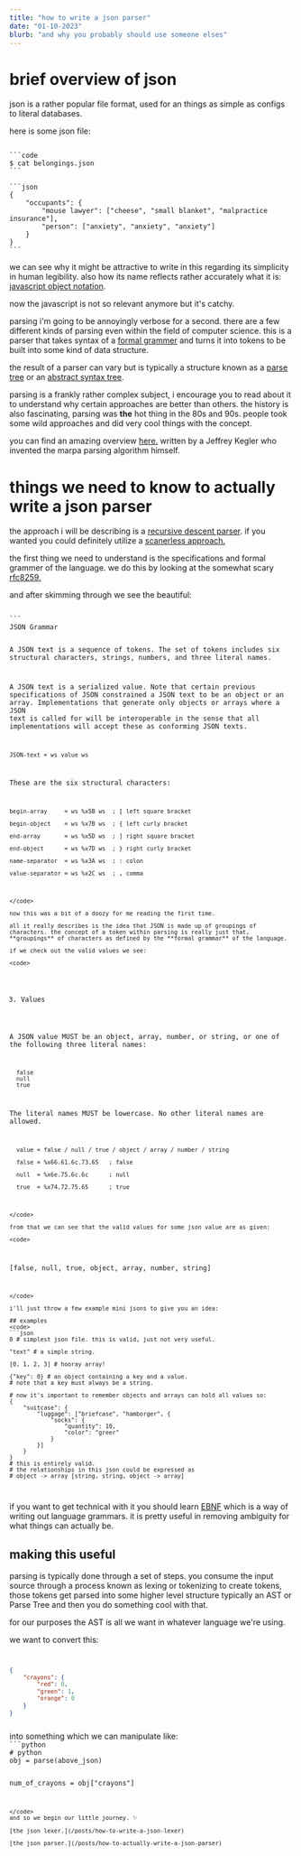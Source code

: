 ```yaml
---
title: "how to write a json parser"
date: "01-10-2023"
blurb: "and why you probably should use someone elses"
---
```


# brief overview of json
json is a rather popular file format, used for an things as simple as configs to literal databases.  

here is some json file:

<code>
```code
$ cat belongings.json
```
</code>

<code>
```json
{ 
    "occupants": {
        "mouse lawyer": ["cheese", "small blanket", "malpractice insurance"],
        "person": ["anxiety", "anxiety", "anxiety"]
    }
}
```
</code>

we can see why it might be attractive to write in this regarding its simplicity in human legibility.
also how its name reflects rather accurately what it is: [javascript object notation](https://www.json.org/json-en.html).

now the javascript is not so relevant anymore but it's catchy.

parsing
i'm going to be annoyingly verbose for a second. there are a few different kinds of parsing even within the field of computer science. this is a parser that takes syntax of a [formal grammer](https://en.wikipedia.org/wiki/Formal_grammar) and turns it into tokens to be built into some kind of data structure. 

the result of a parser can vary but is typically a structure known as a [parse tree](https://en.wikipedia.org/wiki/Parse_tree) or an [abstract syntax tree](https://en.wikipedia.org/wiki/Abstract_syntax_tree).

parsing is a frankly rather complex subject, i encourage you to read about it to understand why certain approaches are better than others. the history is also fascinating, parsing was **the** hot thing in the 80s and 90s. people took some wild approaches and did very cool things with the concept.

you can find an amazing overview [here.](https://jeffreykegler.github.io/personal/timeline_v3) written by a Jeffrey Kegler who invented the marpa parsing algorithm himself.

# things we need to know to actually write a json parser
the approach i will be describing is a [recursive descent parser](https://en.wikipedia.org/wiki/Recursive_descent_parser). if you wanted you could definitely utilize a [scanerless approach.](https://en.wikipedia.org/wiki/Scannerless_parsing)

the first thing we need to understand is the specifications and formal grammer of the language. we do this by looking at the somewhat scary [rfc8259.](https://www.rfc-editor.org/rfc/rfc8259)

and after skimming through we see the beautiful:

<code>
```
JSON Grammar

A JSON text is a sequence of tokens.  The set of tokens includes six
structural characters, strings, numbers, and three literal names.

A JSON text is a serialized value.  Note that certain previous
specifications of JSON constrained a JSON text to be an object or an
array.  Implementations that generate only objects or arrays where a
JSON text is called for will be interoperable in the sense that all
implementations will accept these as conforming JSON texts.

    JSON-text = ws value ws

These are the six structural characters:

    begin-array     = ws %x5B ws  ; [ left square bracket

    begin-object    = ws %x7B ws  ; { left curly bracket

    end-array       = ws %x5D ws  ; ] right square bracket

    end-object      = ws %x7D ws  ; } right curly bracket

    name-separator  = ws %x3A ws  ; : colon

    value-separator = ws %x2C ws  ; , comma
```
</code>

now this was a bit of a doozy for me reading the first time.

all it really describes is the idea that JSON is made up of groupings of characters. the concept of a token within parsing is really just that,
**groupings** of characters as defined by the **formal grammar** of the language.

if we check out the valid values we see:

<code>
```
3.  Values

   A JSON value MUST be an object, array, number, or string, or one of
   the following three literal names:

      false
      null
      true

   The literal names MUST be lowercase.  No other literal names are
   allowed.

      value = false / null / true / object / array / number / string

      false = %x66.61.6c.73.65   ; false

      null  = %x6e.75.6c.6c      ; null

      true  = %x74.72.75.65      ; true
```
</code>

from that we can see that the valid values for some json value are as given:

<code>
```
[false, null, true, object, array, number, string]
```
</code>

i'll just throw a few example mini jsons to give you an idea:

## examples
<code>
```json
0 # simplest json file. this is valid, just not very useful.

"text" # a simple string.

[0, 1, 2, 3] # hooray array!

{"key": 0} # an object containing a key and a value. 
# note that a key must always be a string.

# now it's important to remember objects and arrays can hold all values so:
{
    "suitcase": {
        "luggage": ["briefcase", "hamborger", {
            "socks": {
                "quantity": 10,
                "color": "greer"
            }
        }]
    }
}
# this is entirely valid.
# the relationships in this json could be expressed as
# object -> array [string, string, object -> array]
```
</code>

if you want to get technical with it you should learn [EBNF](https://en.wikipedia.org/wiki/Extended_Backus%E2%80%93Naur_form)
which is a way of writing out language grammars. it is pretty useful in removing ambiguity for what things can actually be.

## making this useful
parsing is typically done through a set of steps. you consume the input source through a process
known as lexing or tokenizing to create tokens, those tokens get parsed into some higher level structure
typically an AST or Parse Tree and then you do something cool with that.

for our purposes the AST is all we want in whatever language we're using.

we want to convert this:
<code>
```json
{
    "crayons": {
        "red": 0,
        "green": 1,
        "orange": 0
    }
}
```
</code>
into something which we can manipulate like:
<code>
```python
# python
obj = parse(above_json)

num_of_crayons = obj["crayons"]
```
</code>
and so we begin our little journey. ✨

[the json lexer.](/posts/how-to-write-a-json-lexer)

[the json parser.](/posts/how-to-actually-write-a-json-parser)